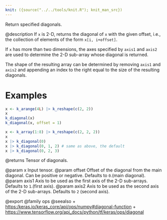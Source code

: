 ```yaml
---
knit: ({source("../../tools/knit.R"); knit_man_src})
---
```

Return specified diagonals.

@description
If `x` is 2-D, returns the diagonal of `x` with the given offset, i.e., the
collection of elements of the form `x[i, i+offset]`.

If `x` has more than two dimensions, the axes specified by `axis1`
and `axis2` are used to determine the 2-D sub-array whose diagonal
is returned.

The shape of the resulting array can be determined by removing `axis1`
and `axis2` and appending an index to the right equal to the size of
the resulting diagonals.

# Examples
```r
x <- k_arange(4L) |> k_reshape(c(2, 2))
x
k_diagonal(x)
k_diagonal(x, offset = 1)

x <- k_array(1:8) |> k_reshape(c(2, 2, 2))
x
x |> k_diagonal(0)
x |> k_diagonal(0, 1, 2) # same as above, the default
x |> k_diagonal(0, 2, 3)
```

@returns
Tensor of diagonals.

@param x Input tensor.
@param offset Offset of the diagonal from the main diagonal.
    Can be positive or negative. Defaults to `0`.(main diagonal).
@param axis1 Axis to be used as the first axis of the 2-D sub-arrays.
    Defaults to `1`.(first axis).
@param axis2 Axis to be used as the second axis of the 2-D sub-arrays.
    Defaults to `2` (second axis).

@export
@family ops
@seealso
+ <https:/keras.io/keras_core/api/ops/numpy#diagonal-function>
+ <https://www.tensorflow.org/api_docs/python/tf/keras/ops/diagonal>
